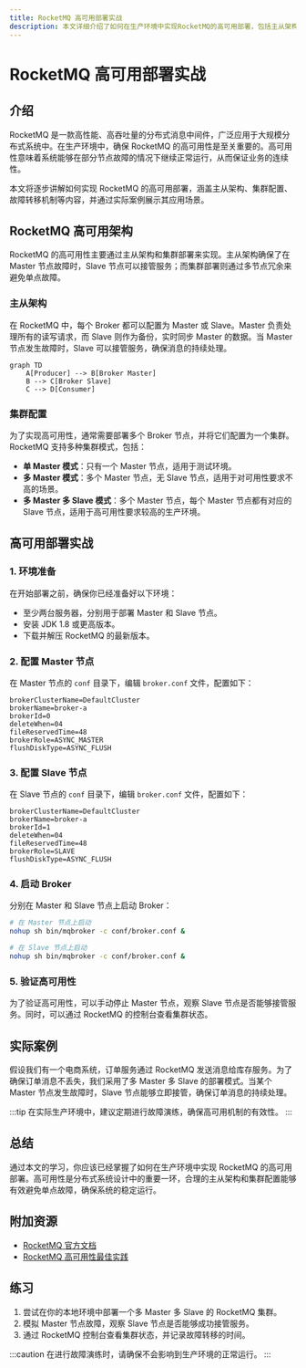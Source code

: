 ```yaml
---
title: RocketMQ 高可用部署实战
description: 本文详细介绍了如何在生产环境中实现RocketMQ的高可用部署，包括主从架构、集群配置、故障转移机制等内容，适合初学者学习。
---
```


# RocketMQ 高可用部署实战

## 介绍

RocketMQ 是一款高性能、高吞吐量的分布式消息中间件，广泛应用于大规模分布式系统中。在生产环境中，确保 RocketMQ 的高可用性是至关重要的。高可用性意味着系统能够在部分节点故障的情况下继续正常运行，从而保证业务的连续性。

本文将逐步讲解如何实现 RocketMQ 的高可用部署，涵盖主从架构、集群配置、故障转移机制等内容，并通过实际案例展示其应用场景。

## RocketMQ 高可用架构

RocketMQ 的高可用性主要通过主从架构和集群部署来实现。主从架构确保了在 Master 节点故障时，Slave 节点可以接管服务；而集群部署则通过多节点冗余来避免单点故障。

### 主从架构

在 RocketMQ 中，每个 Broker 都可以配置为 Master 或 Slave。Master 负责处理所有的读写请求，而 Slave 则作为备份，实时同步 Master 的数据。当 Master 节点发生故障时，Slave 可以接管服务，确保消息的持续处理。

```mermaid
graph TD
    A[Producer] --> B[Broker Master]
    B --> C[Broker Slave]
    C --> D[Consumer]
```

### 集群配置

为了实现高可用性，通常需要部署多个 Broker 节点，并将它们配置为一个集群。RocketMQ 支持多种集群模式，包括：

- **单 Master 模式**：只有一个 Master 节点，适用于测试环境。
- **多 Master 模式**：多个 Master 节点，无 Slave 节点，适用于对可用性要求不高的场景。
- **多 Master 多 Slave 模式**：多个 Master 节点，每个 Master 节点都有对应的 Slave 节点，适用于高可用性要求较高的生产环境。

## 高可用部署实战

### 1. 环境准备

在开始部署之前，确保你已经准备好以下环境：

- 至少两台服务器，分别用于部署 Master 和 Slave 节点。
- 安装 JDK 1.8 或更高版本。
- 下载并解压 RocketMQ 的最新版本。

### 2. 配置 Master 节点

在 Master 节点的 `conf` 目录下，编辑 `broker.conf` 文件，配置如下：

```properties
brokerClusterName=DefaultCluster
brokerName=broker-a
brokerId=0
deleteWhen=04
fileReservedTime=48
brokerRole=ASYNC_MASTER
flushDiskType=ASYNC_FLUSH
```

### 3. 配置 Slave 节点

在 Slave 节点的 `conf` 目录下，编辑 `broker.conf` 文件，配置如下：

```properties
brokerClusterName=DefaultCluster
brokerName=broker-a
brokerId=1
deleteWhen=04
fileReservedTime=48
brokerRole=SLAVE
flushDiskType=ASYNC_FLUSH
```

### 4. 启动 Broker

分别在 Master 和 Slave 节点上启动 Broker：

```bash
# 在 Master 节点上启动
nohup sh bin/mqbroker -c conf/broker.conf &

# 在 Slave 节点上启动
nohup sh bin/mqbroker -c conf/broker.conf &
```

### 5. 验证高可用性

为了验证高可用性，可以手动停止 Master 节点，观察 Slave 节点是否能够接管服务。同时，可以通过 RocketMQ 的控制台查看集群状态。

## 实际案例

假设我们有一个电商系统，订单服务通过 RocketMQ 发送消息给库存服务。为了确保订单消息不丢失，我们采用了多 Master 多 Slave 的部署模式。当某个 Master 节点发生故障时，Slave 节点能够立即接管，确保订单消息的持续处理。

:::tip
在实际生产环境中，建议定期进行故障演练，确保高可用机制的有效性。
:::

## 总结

通过本文的学习，你应该已经掌握了如何在生产环境中实现 RocketMQ 的高可用部署。高可用性是分布式系统设计中的重要一环，合理的主从架构和集群配置能够有效避免单点故障，确保系统的稳定运行。

## 附加资源

- [RocketMQ 官方文档](https://rocketmq.apache.org/docs/)
- [RocketMQ 高可用性最佳实践](https://rocketmq.apache.org/docs/best-practices/)

## 练习

1. 尝试在你的本地环境中部署一个多 Master 多 Slave 的 RocketMQ 集群。
2. 模拟 Master 节点故障，观察 Slave 节点是否能够成功接管服务。
3. 通过 RocketMQ 控制台查看集群状态，并记录故障转移的时间。

:::caution
在进行故障演练时，请确保不会影响到生产环境的正常运行。
:::